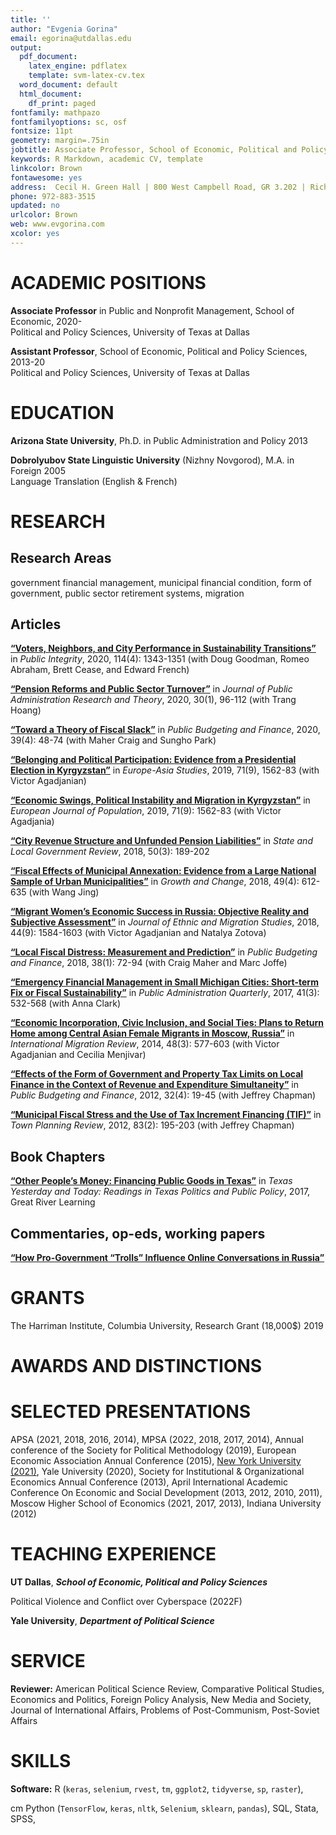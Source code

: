 ```yaml
---
title: ''
author: "Evgenia Gorina"
email: egorina@utdallas.edu
output:
  pdf_document:
    latex_engine: pdflatex
    template: svm-latex-cv.tex
  word_document: default
  html_document:
    df_print: paged
fontfamily: mathpazo
fontfamilyoptions: sc, osf
fontsize: 11pt
geometry: margin=.75in
jobtitle: Associate Professor, School of Economic, Political and Policy Sciences
keywords: R Markdown, academic CV, template
linkcolor: Brown
fontawesome: yes
address:  Cecil H. Green Hall | 800 West Campbell Road, GR 3.202 | Richardson, TX 75080-3021
phone: 972-883-3515
updated: no
urlcolor: Brown
web: www.evgorina.com
xcolor: yes
---
```


# ACADEMIC POSITIONS
**Associate Professor** in Public and Nonprofit Management, School of Economic, \hfill 2020-    
  Political and Policy Sciences, University of Texas at Dallas   

**Assistant Professor**, School of Economic, Political and Policy Sciences, \hfill 2013-20  
  Political and Policy Sciences, University of Texas at Dallas 

# EDUCATION
**Arizona State University**, Ph.D. in Public Administration and Policy  \hfill 2013

**Dobrolyubov State Linguistic University** (Nizhny Novgorod), M.A. in Foreign \hfill 2005  
  Language Translation (English & French)  

# RESEARCH
## Research Areas
government financial management, municipal financial condition, form of government, public sector retirement systems, migration

## Articles

[**"Voters, Neighbors, and City Performance in Sustainability Transitions"**](#forthcoming) in *Public Integrity*, 2020, 114(4): 1343-1351 (with Doug Goodman, Romeo Abraham, Brett Cease, and Edward French)

[**"Pension Reforms and Public Sector Turnover"**](https://academic.oup.com/jpart/advance-article-abstract/doi/10.1093/jopart/muz009/5522313?redirectedFrom=fulltext) in *Journal of Public Administration Research and Theory*, 2020, 30(1), 96-112 (with Trang Hoang)

[**"Toward a Theory of Fiscal Slack"**](https://doi.org/10.1111/pbaf.12240) in *Public Budgeting and Finance*, 2020, 39(4): 48-74 (with Maher Craig and Sungho Park)

[**"Belonging and Political Participation: Evidence from a Presidential Election in Kyrgyzstan"**](https://doi.org/10.1080/09668136.2019.1665168) in *Europe-Asia Studies*, 2019, 71(9), 1562-83 (with Victor Agadjanian)

[**"Economic Swings, Political Instability and Migration in Kyrgyzstan"**](https://doi.org/10.1080/09668136.2019.1665168) in *European Journal of Population*, 2019, 71(9): 1562-83 (with Victor Agadjania)

[**"City Revenue Structure and Unfunded Pension Liabilities"**](https://doi.org/10.1177/0160323X18817806) in *State and Local Government Review*, 2018, 50(3): 189-202

[**"Fiscal Effects of Municipal Annexation: Evidence from a Large National Sample of Urban Municipalities"**](https://doi.org/10.1111/grow.12260) in *Growth and Change*, 2018, 49(4): 612-635 (with Wang Jing)

[**"Migrant Women's Economic Success in Russia: Objective Reality and Subjective Assessment"**](https://doi.org/10.1080/1369183X.2017.1333410) in *Journal of Ethnic and Migration Studies*, 2018, 44(9): 1584-1603 (with Victor Agadjanian and Natalya Zotova)

[**"Local Fiscal Distress: Measurement and Prediction"**](https://doi.org/10.1111/pbaf.12165) in *Public Budgeting and Finance*, 2018, 38(1): 72-94 (with Craig Maher and Marc Joffe)

[**"Emergency Financial Management in Small Michigan Cities: Short-term Fix or Fiscal Sustainability"**](https://www.jstor.org/stable/26383395) in *Public Administration Quarterly*, 2017, 41(3): 532-568 (with Anna Clark)

[**"Economic Incorporation, Civic Inclusion, and Social Ties: Plans to Return Home among Central Asian Female Migrants in Moscow, Russia"**](https://doi.org/10.1111/imre.12117) in *International Migration Review*, 2014, 48(3): 577-603 (with Victor Agadjanian and Cecilia Menjivar)

[**"Effects of the Form of Government and Property Tax Limits on Local Finance in the Context of Revenue and Expenditure Simultaneity"**](https://doi.org/10.1111/j.1540-5850.2012.01022.x) in *Public Budgeting and Finance*, 2012, 32(4): 19-45 (with Jeffrey Chapman)

[**"Municipal Fiscal Stress and the Use of Tax Increment Financing (TIF)"**](https://www.jstor.org/stable/41349091) in *Town Planning Review*, 2012, 83(2): 195-203 (with Jeffrey Chapman)

## Book Chapters

[**"Other People’s Money: Financing Public Goods in Texas"**](#link) in *Texas Yesterday and Today: Readings in Texas Politics and Public Policy*, 2017, Great River Learning

## Commentaries, op-eds, working papers

[**"How Pro-Government “Trolls” Influence Online Conversations in Russia"**](#working)

# GRANTS

The Harriman Institute, Columbia University, Research Grant (18,000$)  \hfill 2019 

# AWARDS AND DISTINCTIONS

# SELECTED PRESENTATIONS

APSA (2021, 2018, 2016, 2014), MPSA (2022, 2018, 2017, 2014), Annual conference of the Society for Political Methodology (2019), European Economic Association Annual Conference (2015), [New York University (2021)](https://www.youtube.com/watch?v=6_3E39SH688), Yale University (2020), Society for Institutional & Organizational Economics Annual Conference (2013), April International Academic Conference On Economic and Social Development (2013, 2012, 2010, 2011), Moscow Higher School of Economics (2021, 2017, 2013), Indiana University (2012)

# TEACHING EXPERIENCE

**UT Dallas**, ***School of Economic, Political and Policy Sciences***

\hskip 1cm  Political Violence and Conflict over Cyberspace (2022F)

**Yale University**, ***Department of Political Science***

# SERVICE

**Reviewer:** American Political Science Review, Comparative Political Studies, Economics and Politics, Foreign Policy Analysis, New Media and Society, Journal of International Affairs, Problems of Post-Communism, Post-Soviet Affairs

# SKILLS

**Software:** R (`keras`, `selenium`, `rvest`, `tm`, `ggplot2`, `tidyverse`, `sp`, `raster`),

\hskip 1.9 cm Python (`TensorFlow`, `keras`, `nltk`, `Selenium`, `sklearn`, `pandas`), SQL, Stata, SPSS, \LaTeX

<!-- 
# REFERENCES

Prof. Daniel Treisman (chair of the Ph.D. dissertation committee), Department of Political Science, UCLA, 4289 Bunche Hall, Los Angeles, CA 90095, [treisman@polisci.ucla.edu](treisman@polisci.ucla.edu)

Prof. Chad Hazlett (chair of the M.Sc. dissertation committee), Department of Statistics, UCLA, 8105G Mathematical Sciences, Los Angeles, CA 90095, [chazlett@ucla.edu](chazlett@ucla.edu)

Prof. Konstantin Sonin (chair of the M.A. dissertation committee), Harris Public Policy School, University of Chicago, 1155 E60 St, Chicago, IL 60637, [ksonin@uchicago.edu](ksonin@uchicago.edu)
-->


